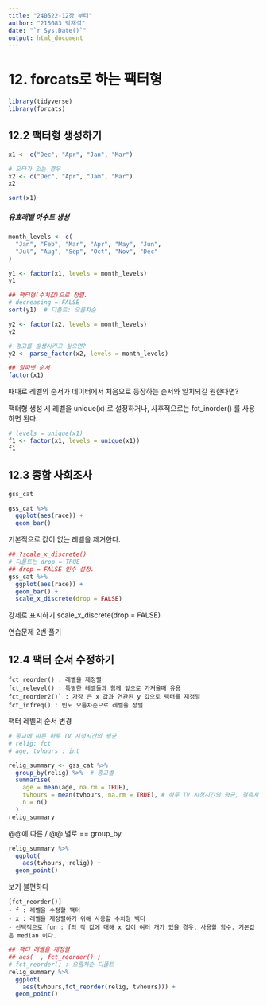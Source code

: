 ```yaml
---
title: "240522-12장 부터"
author: "215083 박재석"
date: "`r Sys.Date()`"
output: html_document
---
```

# 12. forcats로 하는 팩터형 

```r

library(tidyverse)
library(forcats)
```
## 12.2 팩터형 생성하기 
```r
x1 <- c("Dec", "Apr", "Jan", "Mar")
```
```r
# 오타가 있는 경우 
x2 <- c("Dec", "Apr", "Jam", "Mar")
x2
```
```r
sort(x1)
```
##### 유효래밸 아수트 생성
```r
month_levels <- c(
  "Jan", "Feb", "Mar", "Apr", "May", "Jun", 
  "Jul", "Aug", "Sep", "Oct", "Nov", "Dec"
)
```
```r
y1 <- factor(x1, levels = month_levels)
y1
```
```r
## 팩터형(수치값)으로 정렬. 
# decreasing = FALSE
sort(y1)  # 디폴트: 오름차순
```
```R
y2 <- factor(x2, levels = month_levels)
y2
```
```r
# 경고를 발생시키고 싶으면?
y2 <- parse_factor(x2, levels = month_levels) 
```
```r
## 알파벳 순서
factor(x1)
```
때때로 레벨의 순서가 데이터에서 처음으로 등장하는 순서와 일치되길 원한다면?

팩터형 생성 시 레벨을 unique(x) 로 설정하거나, 사후적으로는 fct_inorder() 를 사용하면 된다.

```r
# levels = unique(x1) 
f1 <- factor(x1, levels = unique(x1))
f1 
```


## 12.3 종합 사회조사 
```r
gss_cat
```
```r
gss_cat %>% 
  ggplot(aes(race)) +
  geom_bar()
```
기본적으로 값이 없는 레벨을 제거한다. 

```r
## ?scale_x_discrete()
# 디폴트는 drop = TRUE
## drop = FALSE 인수 설정.
gss_cat %>% 
  ggplot(aes(race)) +
  geom_bar() +
  scale_x_discrete(drop = FALSE)
```
강제로 표시하기 scale_x_discrete(drop = FALSE)

연습문제 2번 풀기 

## 12.4 팩터 순서 수정하기 

```
fct_reorder() : 레벨을 재정렬
fct_relevel() : 특별한 레벨들과 함께 앞으로 가져올때 유용
fct_reorder2()` : 가장 큰 x 값과 연관된 y 값으로 팩터를 재정렬
fct_infreq() : 빈도 오름차순으로 레벨을 정렬
```
팩터 레벨의 순서 변경 
```r
# 종교에 따른 하루 TV 시청시간의 평균
# relig: fct
# age, tvhours : int

relig_summary <- gss_cat %>%
  group_by(relig) %>%  # 종교별
  summarise(
    age = mean(age, na.rm = TRUE),  
    tvhours = mean(tvhours, na.rm = TRUE), # 하루 TV 시청시간의 평균, 결측치 제거 
    n = n()
  )
relig_summary
```
@@에 따른 / @@ 별로 == group_by
```r
relig_summary %>% 
  ggplot(
    aes(tvhours, relig)) +
  geom_point()
```
보기 불편하다 
```
[fct_reorder()]
- f : 레벨을 수정할 팩터
- x : 레벨을 재정렬하기 위해 사용할 수치형 벡터
- 선택적으로 fun : f의 각 값에 대해 x 값이 여러 개가 있을 경우, 사용할 함수. 기본값은 median 이다.
```

```r
## 팩터 레벨을 재정렬
## aes(  , fct_reorder() ) 
# fct_reorder() : 오름차순 디폴트
relig_summary %>% 
  ggplot(
    aes(tvhours,fct_reorder(relig, tvhours))) +
  geom_point()

```









